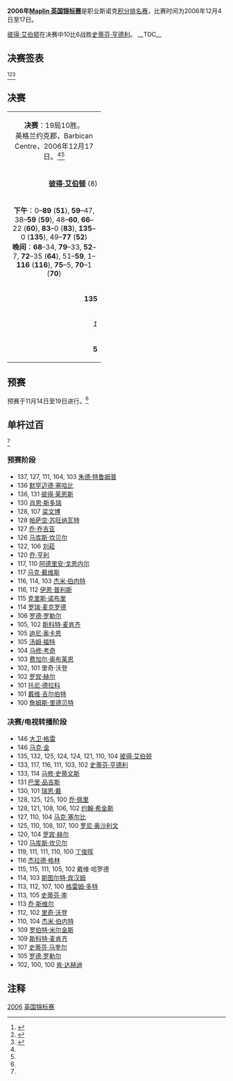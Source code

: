 {{noteTA
|G1=Snooker
}}
{{桌球大赛
|tournament_name=[[斯诺克英国锦标赛|Maplin 英国锦标赛]]
|dates=2006年12月4日-17日
|venue=Barbican Centre
|location=[[约克郡|约克郡]]
|country={{ENG}}
|organisation=[[世界台联|世界台联]]
|format=[[斯诺克世界排名|积分排名赛]]
|Total prize fund=
|winners_share=
|highest_break=146 (x2)
|winner={{flagicon|ENG}} [[彼得·艾伯顿|彼得·艾伯顿]]
|runner_up={{flagicon|SCO}} [[史蒂芬·亨德利|史蒂芬·亨德利]]
|score=10–6
|previous=[[2005年英国锦标赛|2005]]
|next=[[2007年英国锦标赛|2007]]}}

'''2006年[[斯诺克英国锦标赛|Maplin 英国锦标赛]]'''是职业斯诺克[[斯诺克世界排名|积分排名赛]]，比赛时间为2006年12月4日至17日。

[[彼得·艾伯顿|彼得·艾伯顿]]在决赛中10比6战胜[[史蒂芬·亨德利|史蒂芬·亨德利]]。
__TOC__
{{clear}}

==决赛签表==
<ref>{{cite web|title=UK Championship draw & result|url=http://news.bbc.co.uk/sport2/hi/other_sports/snooker/6157563.stm|publisher=[[BBC_Sport|BBC Sport]]|accessdate=2010-10-28|archive-date=2020-10-16|archive-url=https://web.archive.org/web/20201016203316/http://news.bbc.co.uk/sport2/hi/other_sports/snooker/6157563.stm|dead-url=no}}</ref><ref name="WWW Snooker">{{cite web|title=Maplin Electronics UK Championship 2006|url=http://www.snooker.org/trn/0607/uk2006_res.shtml|publisher=WWW Snooker|accessdate=2011-03-13|archive-date=2011-11-12|archive-url=https://web.archive.org/web/20111112123028/http://snooker.org/TRN/0607/uk2006_res.shtml|dead-url=no}}</ref><ref name=GSC>{{cite web|title=2006 UK Championship|url=http://www.globalsnookercentre.co.uk/files/Results/2006-7/06_UK.htm|publisher=Global Snooker Centre|archiveurl=https://web.archive.org/web/20081224055315/http://www.globalsnookercentre.co.uk/files/Results/2006-7/06_UK.htm|archivedate=2008-12-24|deadurl=yes|accessdate=2011-04-06}}</ref>  
{{48TeamBracket
| RD1=第1轮<br />17局9胜
| RD2=第2轮<br />17局9胜
| RD3=第3轮<br />17局9胜
| RD4=四分之一决赛<br />17局9胜
| RD5=半决赛<br />17局9胜
| RD6=决赛<br />19局10胜

| RD1-seed01=18
| RD1-team01={{flagicon|WAL}}'''[[瑞恩·戴|瑞恩·戴]]'''
| RD1-score01='''9'''
| RD1-seed02=
| RD1-team02={{flagicon|CHN}}[[刘菘|刘菘]]
| RD1-score02=5

| RD1-seed03=24
| RD1-team03={{flagicon|ENG}}'''[[大卫·格雷|大卫·格雷]]'''
| RD1-score03='''9'''
| RD1-seed04=
| RD1-team04={{flagicon|ENG}}[[巴里·品吉斯|巴里·品吉斯]]
| RD1-score04=2

| RD1-seed05=25
| RD1-team05={{flagicon|ENG}}'''[[斯图尔特·宾汉姆|斯图尔特·宾汉姆]]'''
| RD1-score05=9
| RD1-seed06=
| RD1-team06={{flagicon|ENG}}[[罗瑞·麦克罗德|罗瑞·麦克罗德]]
| RD1-score06=8

| RD1-seed07=28
| RD1-team07={{flagicon|ENG}}'''[[马克·塞尔比|马克·塞尔比]]'''
| RD1-score07='''9'''
| RD1-seed08=
| RD1-team08={{flagicon|ENG}}[[约翰·帕洛特|约翰·帕洛特]]
| RD1-score08=1

| RD1-seed09=29
| RD1-team09={{flagicon|ENG}}'''[[马克·金|马克·金]]'''
| RD1-score09='''9'''
| RD1-seed10=
| RD1-team10={{nowrap|{{flagicon|ENG}}[[阿德里安·戈恩内尔|阿德里安·戈恩内尔]]}}
| RD1-score10=4

| RD1-seed11=17
| RD1-team11={{flagicon|ENG}}[[安东尼·汉密尔顿|安东尼·汉密尔顿]]
| RD1-score11=7
| RD1-seed12=
| RD1-team12={{flagicon|ENG}}'''[[罗德·罗勒尔|罗德·罗勒尔]]'''
| RD1-score12='''9'''

| RD1-seed13=19
| RD1-team13={{flagicon|ENG}}'''[[乔·佩里|乔·佩里]]'''
| RD1-score13='''9'''
| RD1-seed14=
| RD1-team14={{flagicon|IRL}}[[迈克尔·佳吉|迈克尔·佳吉]]
| RD1-score14=1

| RD1-seed15=26
| RD1-team15={{flagicon|THA}}[[詹姆斯·瓦塔纳|詹姆斯·瓦塔纳]]
| RD1-score15=5
| RD1-seed16=
| RD1-team16={{flagicon|ENG}}'''[[麦克·邓恩|麦克·邓恩]]'''
| RD1-score16='''9'''

| RD1-seed17=32
| RD1-team17={{flagicon|ENG}}[[罗伯特·米尔金斯|罗伯特·米尔金斯]]
| RD1-score17=7
| RD1-seed18=
| RD1-team18={{flagicon|ENG}}'''[[戴维·哈罗德|戴维·哈罗德]]'''
| RD1-score18='''9'''

| RD1-seed19=23
| RD1-team19={{flagicon|HKG}}[[傅家俊|傅家俊]]
| RD1-score19=w/d
| RD1-seed20=
| RD1-team20={{flagicon|NIR}}'''[[杰拉德·格林|杰拉德·格林]]'''
| RD1-score20='''w/o'''

| RD1-seed21=30
| RD1-team21={{flagicon|NIR}}'''[[乔·斯维尔|乔·斯维尔]]'''
| RD1-score21='''9'''
| RD1-seed22=
| RD1-team22={{flagicon|IRL}}[[乔·德兰尼|乔·德兰尼]]
| RD1-score22=7

| RD1-seed23=27
| RD1-team23={{flagicon|ENG}}[[伊恩·麦克洛克|伊恩·麦克洛克]]
| RD1-score23=6
| RD1-seed24=
| RD1-team24={{flagicon|ENG}}'''[[里奇·沃登|里奇·沃登]]'''
| RD1-score24='''9'''

| RD1-seed25=20
| RD1-team25={{nowrap|{{flagicon|SCO}}'''[[艾伦·麦克马努斯|艾伦·麦克马努斯]]'''}}
| RD1-score25='''9'''
| RD1-seed26=
| RD1-team26={{flagicon|SCO}}[[马库斯·坎贝尔|马库斯·坎贝尔]]
| RD1-score26=5

| RD1-seed27=31
| RD1-team27={{flagicon|ENG}}[[安迪·希克斯|安迪·希克斯]]
| RD1-score27=3
| RD1-seed28=
| RD1-team28={{flagicon|SCO}}'''[[杰米·伯内特|杰米·伯内特]]'''
| RD1-score28='''9'''

| RD1-seed29=21
| RD1-team29={{flagicon|ENG}}[[奈吉尔·邦德|奈吉尔·邦德]]
| RD1-score29=
| RD1-seed30=
| RD1-team30={{flagicon|FIN}}'''[[罗宾·赫尔|罗宾·赫尔]]'''
| RD1-score30='''9'''

| RD1-seed31=22
| RD1-team31={{flagicon|ENG}}[[迈克尔·霍尔特|迈克尔·霍尔特]]
| RD1-score31=0
| RD1-seed32=
| RD1-team32={{nowrap|{{flagicon|SCO}}'''[[斯科特·麦肯齐|斯科特·麦肯齐]]'''}}
| RD1-score32='''9'''

| RD2-seed01 = 1
| RD2-team01 = {{flagicon|CHN}}'''[[丁俊晖|丁俊晖]]'''
| RD2-score01 = '''9'''
| RD2-seed02 = 18
| RD2-team02 = {{flagicon|WAL}}[[瑞恩·戴|瑞恩·戴]]
| RD2-score02 = 7
| RD2-seed03 = 15
| RD2-team03 = {{flagicon|WAL}}'''[[马修·史蒂文斯|马修·史蒂文斯]]'''
| RD2-score03 = '''9'''
| RD2-seed04 = 24
| RD2-team04 = {{flagicon|ENG}}[[大卫·格雷|大卫·格雷]]
| RD2-score04 = 5
| RD2-seed05 = 16
| RD2-team05 = {{flagicon|ENG}}[[阿利斯特·卡特|阿利斯特·卡特]]
| RD2-score05 = 8
| RD2-seed06 = 25
| RD2-team06 = {{flagicon|ENG}}'''[[斯图尔特·宾汉姆|斯图尔特·宾汉姆]]'''
| RD2-score06 = '''9'''
| RD2-seed07 = 8
| RD2-team07 = {{flagicon|ENG}}'''[[彼得·艾伯顿|彼得·艾伯顿]]'''
| RD2-score07 =''' 9'''
| RD2-seed08 = 28
| RD2-team08 = {{flagicon|ENG}}[[马克·塞尔比|马克·塞尔比]]
| RD2-score08 = 6
| RD2-seed09 = 6
| RD2-team09 = {{flagicon|SCO}}'''[[约翰·希金斯|约翰·希金斯]]'''
| RD2-score09 = '''9'''
| RD2-seed10 = 29
| RD2-team10 = {{flagicon|ENG}}[[马克·金|马克·金]]
| RD2-score10 = 4
| RD2-seed11 = 11
| RD2-team11 = {{flagicon|ENG}}'''[[史蒂芬·李|史蒂芬·李]]'''
| RD2-score11 = '''9'''
| RD2-seed12 = 
| RD2-team12 = {{flagicon|ENG}}[[罗德·罗勒尔|罗德·罗勒尔]]
| RD2-score12 = 6
| RD2-seed13 = 13
| RD2-team13 = {{flagicon|ENG}}[[巴里·霍金斯|巴里·霍金斯]]
| RD2-score13 = 4
| RD2-seed14 = 19
| RD2-team14 = {{flagicon|ENG}}'''[[乔·佩里|乔·佩里]]'''
| RD2-score14 = '''9'''
| RD2-seed15 = 4
| RD2-team15 = {{flagicon|IRL}}'''[[肯·达赫迪|肯·达赫迪]]'''
| RD2-score15 = '''9'''
| RD2-seed16 = 
| RD2-team16 = {{flagicon|ENG}}[[麦克·邓恩|麦克·邓恩]]
| RD2-score16 = 1
| RD2-seed17 = 3
| RD2-team17 = {{flagicon|SCO}}'''[[史蒂芬·亨德利|史蒂芬·亨德利]]'''
| RD2-score17 = '''9'''
| RD2-seed18 = 
| RD2-team18 = {{flagicon|ENG}}[[戴维·哈罗德|戴维·哈罗德]]
| RD2-score18 = 7
| RD2-seed19 = 9
| RD2-team19 = {{flagicon|WAL}}'''[[马克·威廉姆斯|马克·威廉姆斯]]'''
| RD2-score19 = '''9'''
| RD2-seed20 = 
| RD2-team20 = {{flagicon|NIR}}[[杰拉德·格林|杰拉德·格林]]
| RD2-score20 = 7
| RD2-seed21 = 10
| RD2-team21 = {{nowrap|{{flagicon|SCO}}'''[[史蒂芬·马奎尔|史蒂芬·马奎尔]]'''}}
| RD2-score21 = '''9'''
| RD2-seed22 = 30
| RD2-team22 = {{flagicon|NIR}}[[乔·斯维尔|乔·斯维尔]]
| RD2-score22 = 8
| RD2-seed23 = 5
| RD2-team23 = {{flagicon|ENG}}'''[[罗尼·奥沙利文|罗尼·奥沙利文]]'''
| RD2-score23 = '''9'''
| RD2-seed24 = 
| RD2-team24 = {{flagicon|ENG}}[[里奇·沃登|里奇·沃登]]
| RD2-score24 = 8
| RD2-seed25 = 7
| RD2-team25 = {{flagicon|ENG}}[[肖恩·墨菲|肖恩·墨菲]]
| RD2-score25 = 3
| RD2-seed26 = 20
| RD2-team26 = {{nowrap|{{flagicon|SCO}}'''[[艾伦·麦克马努斯|艾伦·麦克马努斯]]'''}}
| RD2-score26 = '''9'''
| RD2-seed27 = 12
| RD2-team27 = {{flagicon|ENG}}'''[[史蒂夫·戴维斯|史蒂夫·戴维斯]]'''
| RD2-score27 = '''9'''
| RD2-seed28 = 
| RD2-team28 = {{flagicon|SCO}}[[杰米·伯内特|杰米·伯内特]]
| RD2-score28 = 5
| RD2-seed29 = 14
| RD2-team29 = {{flagicon|AUS}}[[尼尔·罗伯逊|尼尔·罗伯逊]]
| RD2-score29 = 5
| RD2-seed30 = 
| RD2-team30 = {{flagicon|FIN}}'''[[罗宾·赫尔|罗宾·赫尔]]'''
| RD2-score30 = '''9'''
| RD2-seed31 = 2
| RD2-team31 = {{flagicon|SCO}}'''[[格雷姆·多特|格雷姆·多特]]'''
| RD2-score31 = '''9'''
| RD2-seed32 = 
| RD2-team32 = {{nowrap|{{flagicon|SCO}}[[斯科特·麦肯齐|斯科特·麦肯齐]]}}
| RD2-score32 = 2

| RD3-seed01 = 1
| RD3-team01 = {{flagicon|CHN}}'''[[丁俊晖|丁俊晖]]'''
| RD3-score01 = '''9'''
| RD3-seed02 = 15
| RD3-team02 = {{flagicon|WAL}}[[马修·史蒂文斯|马修·史蒂文斯]]
| RD3-score02 = 5
| RD3-seed03 = 25
| RD3-team03 = {{flagicon|ENG}}[[斯图尔特·宾汉姆|斯图尔特·宾汉姆]]
| RD3-score03 = 4
| RD3-seed04 = 8
| RD3-team04 = {{flagicon|ENG}}'''[[彼得·艾伯顿|彼得·艾伯顿]]'''
| RD3-score04 = '''9'''
| RD3-seed05 = 6
| RD3-team05 = {{flagicon|SCO}}'''[[约翰·希金斯|约翰·希金斯]]'''
| RD3-score05 = '''9'''
| RD3-seed06 = 11
| RD3-team06 = {{flagicon|ENG}}[[史蒂芬·李|史蒂芬·李]]
| RD3-score06 = 2
| RD3-seed07 = 19
| RD3-team07 = {{flagicon|ENG}}'''[[乔·佩里|乔·佩里]]'''
| RD3-score07 = '''9'''
| RD3-seed08 = 4
| RD3-team08 = {{flagicon|IRL}}[[肯·达赫迪|肯·达赫迪]]
| RD3-score08 = 6
| RD3-seed09 = 3
| RD3-team09 = {{nowrap|{{flagicon|SCO}}'''[[史蒂芬·亨德利|史蒂芬·亨德利]]'''}}
| RD3-score09 = '''9'''
| RD3-seed10 = 9
| RD3-team10 = {{flagicon|WAL}}[[马克·威廉姆斯|马克·威廉姆斯]]
| RD3-score10 = 6
| RD3-seed11 = 10
| RD3-team11 = {{nowrap|{{flagicon|SCO}}[[史蒂芬·马奎尔|史蒂芬·马奎尔]]}}
| RD3-score11 = 3
| RD3-seed12 = 5
| RD3-team12 = {{nowrap|{{flagicon|ENG}}'''[[罗尼·奥沙利文|罗尼·奥沙利文]]'''}}
| RD3-score12 = '''9'''
| RD3-seed13 =
| RD3-team13 = {{nowrap|{{flagicon|SCO}}[[艾伦·麦克马努斯|艾伦·麦克马努斯]]}}
| RD3-score13 = 7
| RD3-seed14 =12
| RD3-team14 = {{flagicon|ENG}}'''[[史蒂夫·戴维斯|史蒂夫·戴维斯]]'''
| RD3-score14 = '''9'''
| RD3-seed15 =
| RD3-team15 = {{flagicon|FIN}}[[罗宾·赫尔|罗宾·赫尔]]
| RD3-score15 = 1
| RD3-seed16 =2
| RD3-team16 = {{flagicon|SCO}}'''[[格雷姆·多特|格雷姆·多特]]'''
| RD3-score16 = '''9'''

| RD4-seed01 = 1
| RD4-team01 = {{flagicon|CHN}}[[丁俊晖|丁俊晖]]
| RD4-score01 = 5
| RD4-seed02 = 8
| RD4-team02 = {{flagicon|ENG}}'''[[彼得·艾伯顿|彼得·艾伯顿]]'''
| RD4-score02 = '''9'''
| RD4-seed03 = 6
| RD4-team03 = {{flagicon|SCO}}'''[[约翰·希金斯|约翰·希金斯]]''' 
| RD4-score03 = '''9'''
| RD4-seed04 = 19
| RD4-team04 = {{flagicon|ENG}}[[乔·佩里|乔·佩里]]
| RD4-score04 = 3
| RD4-seed05 = 3
| RD4-team05 = {{nowrap|{{flagicon|SCO}}'''[[史蒂芬·亨德利|史蒂芬·亨德利]]'''}}
| RD4-score05 = '''9'''<ref group=n>[[罗尼·奥沙利文|罗尼·奥沙利文]]1比4落后时认输，判1比9负。</ref> 
| RD4-seed06 = 5
| RD4-team06 = {{nowrap|{{flagicon|ENG}}[[罗尼·奥沙利文|罗尼·奥沙利文]]}}
| RD4-score06 = 1
| RD4-seed07 = 12
| RD4-team07 = {{flagicon|ENG}}[[史蒂夫·戴维斯|史蒂夫·戴维斯]]
| RD4-score07 = 6
| RD4-seed08 = 2 
| RD4-team08 = {{flagicon|SCO}}'''[[格雷姆·多特|格雷姆·多特]]'''
| RD4-score08 = '''9'''

| RD5-seed01 = 8
| RD5-team01 = {{flagicon|ENG}}'''[[彼得·艾伯顿|彼得·艾伯顿]]'''
| RD5-score01 = '''9'''
| RD5-seed02 = 6
| RD5-team02 = {{flagicon|SCO}}[[约翰·希金斯|约翰·希金斯]]
| RD5-score02 = 7
| RD5-seed03 = 3
| RD5-team03 = {{nowrap|{{flagicon|SCO}}'''[[史蒂芬·亨德利|史蒂芬·亨德利]]'''}}
| RD5-score03 = '''9'''
| RD5-seed04 = 2
| RD5-team04 = {{flagicon|SCO}}[[格雷姆·多特|格雷姆·多特]]
| RD5-score04 = 7

| RD6-seed01 = 8
| RD6-team01 = {{flagicon|ENG}}'''[[彼得·艾伯顿|彼得·艾伯顿]]'''
| RD6-score01 = '''10'''
| RD6-seed02 = 3
| RD6-team02 = {{nowrap|{{flagicon|SCO}}[[史蒂芬·亨德利|史蒂芬·亨德利]]}}
| RD6-score02= 6
}}
{{reflist|group=n}}

==决赛==
{| class="wikitable" style="font-size: 95%; margin: 1em auto 1em auto;"
|-
| colspan="3" align="center" bgcolor="#ffd700" | '''决赛'''：19局10胜。<br />英格兰约克郡，Barbican Centre，2006年12月17日。<ref name="WWW Snooker"/><ref name=GSC/>
|-
| width="200" align="right" | '''[[彼得·艾伯顿|彼得·艾伯顿]]''' (8) <br />{{ENG}}
| width="100" align="center" | '''10'''–6
| width="200" | [[史蒂芬·亨德利|史蒂芬·亨德利]] (3)<br />{{SCO}}
|-
| colspan="3" align="center" style="font-size: 100%" | '''下午'''：0–'''89''' ('''51'''), '''59'''–47, 38–'''59''' ('''59'''), 48–'''60''', '''66'''–22 ('''60'''), '''83'''–0 ('''83'''), '''135'''–0 ('''135'''), 49–'''77''' ('''52''')<br />'''晚间'''：'''68'''–34, '''79'''–33, '''52'''–7, '''72'''–35 ('''64'''), 51–'''59''', 1–'''116''' ('''116'''), '''75'''–5, '''70'''–1 ('''70''')
|-
| align="right" | '''135'''
| align="center" | 单杆最高
| 116
|-
| align="right" | ''1''
| align="center" | 单杆过百
| ''1''
|-
| align="right" | '''5'''
| align="center" | 单杆50+
| 4
|}

== 预赛 ==
预赛于11月14日至19日进行。<ref name=GSC/>

{{32TeamX3RoundBracket|
| RD1 = 第1轮<br />17局9胜
| RD2 = 第2轮<br />17局9胜
| RD3 = 第3轮<br />17局9胜

| RD1-team01 ={{flagicon|CHN}} '''[[刘菘|刘菘]]'''
| RD1-score01 ='''9'''
| RD1-team02 ={{nowrap|{{flagicon|NIR}} [[德尔莫特·麦克格林奇|德尔莫特·麦克格林奇]]}}
| RD1-score02 =5
| RD1-team03 ={{flagicon|ENG}} [[克里斯·梅林|克里斯·梅林]]
| RD1-score03 =3
| RD1-team04 ={{flagicon|ENG}} '''[[詹姆斯·里德贝特|詹姆斯·里德贝特]]'''
| RD1-score04 ='''9'''
| RD1-team05 ={{flagicon|ENG}} [[李·斯皮克|李·斯皮克]]
| RD1-score05 =8
| RD1-team06 ={{nowrap|{{flagicon|THA}} '''[[帕萨空·苏旺纳瓦特|帕萨空·苏旺纳瓦特]]'''}}
| RD1-score06 ='''9'''
| RD1-team07 ={{flagicon|CHN}} '''[[田鹏飞|田鹏飞]]'''
| RD1-score07 ='''9'''
| RD1-team08 ={{flagicon|UAE}} [[默罕迈德·塞哈比|默罕迈德·塞哈比]]
| RD1-score08 =6
| RD1-team09 ={{flagicon|ENG}} [[保罗·威克斯|保罗·威克斯]]
| RD1-score09 =7
| RD1-team10 ={{flagicon|ENG}} '''[[肖恩·斯多瑞|肖恩·斯多瑞]]'''
| RD1-score10 ='''9'''
| RD1-team11 ={{flagicon|ENG}} '''[[朱德·特鲁姆普|朱德·特鲁姆普]]'''
| RD1-score11 ='''9'''
| RD1-team12 ={{flagicon|GER}} [[帕特里克·爱因斯勒|帕特里克·爱因斯勒]]
| RD1-score12 =0
| RD1-team13 ={{flagicon|SCO}} [[罗伯特·史蒂芬|罗伯特·史蒂芬]]
| RD1-score13 =4
| RD1-team14 ={{flagicon|ENG}} '''[[彼得·莱恩斯|彼得·莱恩斯]]'''
| RD1-score14 ='''9'''
| RD1-team15 ={{flagicon|ENG}} [[克里斯·诺布里|克里斯·诺布里]]
| RD1-score15 =6
| RD1-team16 ={{flagicon|WAL}} '''[[杰米·琼斯|杰米·琼斯]]'''
| RD1-score16 ='''9'''
| RD1-team17 ={{flagicon|WAL}} '''[[伊恩·普利斯|伊恩·普利斯]]'''
| RD1-score17 ='''9'''
| RD1-team18 ={{flagicon|NLD}} [[罗伊·斯托尔克|罗伊·斯托尔克]]
| RD1-score18 =8
| RD1-team19 ={{flagicon|ENG}} [[阿尔弗雷德·伯顿|阿尔弗雷德·伯顿]]
| RD1-score19 =4
| RD1-team20 ={{flagicon|ENG}} '''[[本·伍勒斯登|本·伍勒斯登]]'''
| RD1-score20 ='''9'''
| RD1-team21 ={{flagicon|ENG}} '''[[安德鲁·希金森|安德鲁·希金森]]'''
| RD1-score21 ='''9'''
| RD1-team22 ={{flagicon|SCO}} [[马克·鲍耶|马克·鲍耶]]
| RD1-score22 =4
| RD1-team23 ={{flagicon|ENG}} [[保罗·戴维森|保罗·戴维森]]
| RD1-score23 =5
| RD1-team24 ={{flagicon|THA}} '''[[以萨拉·卡柴沃恩|以萨拉·卡柴沃恩]]'''
| RD1-score24 ='''9'''
| RD1-team25 ={{flagicon|ENG}} [[李·佩奇|李·佩奇]]
| RD1-score25 =5
| RD1-team26 ={{flagicon|IRL}} '''[[戴维·莫里斯|戴维·莫里斯]]'''
| RD1-score26 ='''9'''
| RD1-team27 ={{flagicon|CHN}} '''[[梁文博|梁文博]]'''
| RD1-score27 ='''9'''
| RD1-team28 ={{flagicon|MLT}} [[亚历克斯·伯格|亚历克斯·伯格]]
| RD1-score28 =4
| RD1-team29 ={{flagicon|ENG}} [[马克·乔伊斯|马克·乔伊斯]]
| RD1-score29 =6
| RD1-team30 ={{flagicon|ENG}} '''[[杰夫·坎迪|杰夫·坎迪]]'''
| RD1-score30 ='''9'''
| RD1-team31 ={{flagicon|ENG}} [[马修·考奇|马修·考奇]]
| RD1-score31 =6
| RD1-team32 ={{flagicon|NZL}} '''[[迪尼·奥卡恩|迪尼·奥卡恩]]'''
| RD1-score32 ='''9'''

| RD2-team01 ={{flagicon|ENG}} [[乔·乔吉亚|乔·乔吉亚]]
| RD2-score01 =7
| RD2-team02 ={{flagicon|CHN}} '''[[刘菘|刘菘]]'''
| RD2-score02 ='''9'''
| RD2-team03 ={{flagicon|NIR}} '''[[马克·艾伦|马克·艾伦]]'''
| RD2-score03 ='''9'''
| RD2-team04 ={{flagicon|ENG}} [[詹姆斯·里德贝特|詹姆斯·里德贝特]]
| RD2-score04 =5
| RD2-team05 ={{flagicon|ENG}} '''[[罗瑞·麦克罗德|罗瑞·麦克罗德]]'''
| RD2-score05 ='''9'''
| RD2-team06 ={{nowrap|{{flagicon|THA}} [[帕萨空·苏旺纳瓦特|帕萨空·苏旺纳瓦特]]}}
| RD2-score06 =4
| RD2-team07 ={{flagicon|ENG}} '''[[戴维·吉尔伯特|戴维·吉尔伯特]]'''
| RD2-score07 ='''9'''
| RD2-team08 ={{flagicon|CHN}} [[田鹏飞|田鹏飞]]
| RD2-score08 =3
| RD2-team09 ={{flagicon|PAK}} [[苏克·阿里|苏克·阿里]]
| RD2-score09 =4
| RD2-team10 ={{flagicon|ENG}} '''[[肖恩·斯多瑞|肖恩·斯多瑞]]'''
| RD2-score10 ='''9'''
| RD2-team11 ={{flagicon|ENG}} [[大卫·罗|大卫·罗]]
| RD2-score11 =2
| RD2-team12 ={{flagicon|ENG}} '''[[朱德·特鲁姆普|朱德·特鲁姆普]]'''
| RD2-score12 ='''9'''
| RD2-team13 ={{flagicon|ENG}} [[安德鲁·诺曼|安德鲁·诺曼]]
| RD2-score13 =5
| RD2-team14 ={{flagicon|ENG}} '''[[彼得·莱恩斯|彼得·莱恩斯]]'''
| RD2-score14 ='''9'''
| RD2-team15 ={{flagicon|ENG}} '''[[麦克·邓恩|麦克·邓恩]]'''
| RD2-score15 ='''9'''
| RD2-team16 ={{flagicon|WAL}} [[杰米·琼斯|杰米·琼斯]]
| RD2-score16 =4
| RD2-team17 ={{flagicon|WAL}} [[保罗·戴维斯|保罗·戴维斯]]
| RD2-score17 =8
| RD2-team18 ={{flagicon|WAL}} '''[[伊恩·普利斯|伊恩·普利斯]]'''
| RD2-score18 ='''9'''
| RD2-team19 ={{flagicon|ENG}} '''[[吉米·米奇|吉米·米奇]]'''
| RD2-score19 ='''9'''
| RD2-team20 ={{flagicon|ENG}} [[本·伍勒斯登|本·伍勒斯登]]
| RD2-score20 =5
| RD2-team21 ={{flagicon|IRL}} '''[[乔·德兰尼|乔·德兰尼]]'''
| RD2-score21 ='''9'''
| RD2-team22 ={{flagicon|ENG}} [[安德鲁·希金森|安德鲁·希金森]]
| RD2-score22 =5
| RD2-team23 ={{flagicon|MLT}} '''[[托尼·德拉科|托尼·德拉科]]'''
| RD2-score23 ='''9'''
| RD2-team24 ={{flagicon|THA}} [[以萨拉·卡柴沃恩|以萨拉·卡柴沃恩]]
| RD2-score24 =7
| RD2-team25 ={{flagicon|ENG}} [[斯图尔特·佩特曼|斯图尔特·佩特曼]]
| RD2-score25 =6
| RD2-team26 ={{flagicon|IRL}} '''[[戴维·莫里斯|戴维·莫里斯]]'''
| RD2-score26 ='''9'''
| RD2-team27 ={{flagicon|SCO}} '''[[杰米·伯内特|杰米·伯内特]]'''
| RD2-score27 ='''9'''
| RD2-team28 ={{flagicon|CHN}} [[梁文博|梁文博]]
| RD2-score28 =7
| RD2-team29 ={{flagicon|FIN}} '''[[罗宾·赫尔|罗宾·赫尔]]'''
| RD2-score29 ='''9'''
| RD2-team30 ={{flagicon|ENG}} [[杰夫·坎迪|杰夫·坎迪]]
| RD2-score30 =8
| RD2-team31 ={{flagicon|SCO}} '''[[斯科特·麦肯齐|斯科特·麦肯齐]]'''
| RD2-score31 ='''9'''
| RD2-team32 ={{flagicon|NZL}} [[迪尼·奥卡恩|迪尼·奥卡恩]]
| RD2-score32 =3

| RD3-team01 ={{flagicon|SCO}} [[乔·亨利|乔·亨利]]
| RD3-score01 =8
| RD3-team02 ={{flagicon|CHN}} '''[[刘菘|刘菘]]'''
| RD3-score02 ='''9'''
| RD3-team03 ={{flagicon|ENG}} '''[[巴里·品吉斯|巴里·品吉斯]]'''
| RD3-score03 ='''9'''
| RD3-team04 ={{flagicon|NIR}} [[马克·艾伦|马克·艾伦]]
| RD3-score04 =4
| RD3-team05 ={{flagicon|WAL}} [[多米尼克·戴尔|多米尼克·戴尔]]
| RD3-score05 =7
| RD3-team06 ={{flagicon|ENG}} '''[[罗瑞·麦克罗德|罗瑞·麦克罗德]]'''
| RD3-score06 ='''9'''
| RD3-team07 ={{flagicon|ENG}} '''[[约翰·帕洛特|约翰·帕洛特]]'''
| RD3-score07 ='''9'''
| RD3-team08 ={{flagicon|ENG}} [[戴维·吉尔伯特|戴维·吉尔伯特]]
| RD3-score08 =8
| RD3-team09 ={{nowrap|{{flagicon|ENG}} '''[[阿德里安·戈恩内尔|阿德里安·戈恩内尔]]'''}}
| RD3-score09 ='''9'''
| RD3-team10 ={{flagicon|ENG}} [[肖恩·斯多瑞|肖恩·斯多瑞]]
| RD3-score10 =8
| RD3-team11 ={{flagicon|ENG}} '''[[罗德·罗勒尔|罗德·罗勒尔]]'''
| RD3-score11 ='''9'''
| RD3-team12 ={{flagicon|ENG}} [[朱德·特鲁姆普|朱德·特鲁姆普]]
| RD3-score12 =7
| RD3-team13 ={{flagicon|IRL}} '''[[迈克尔·佳吉|迈克尔·佳吉]]'''
| RD3-score13 ='''9'''
| RD3-team14 ={{flagicon|ENG}} [[彼得·莱恩斯|彼得·莱恩斯]]
| RD3-score14 =1
| RD3-team15 ={{flagicon|ENG}} [[马克·戴维斯|马克·戴维斯]]
| RD3-score15 =5
| RD3-team16 ={{flagicon|ENG}} '''[[麦克·邓恩|麦克·邓恩]]'''
| RD3-score16 ='''9'''
| RD3-team17 ={{flagicon|ENG}} '''[[戴维·哈罗德|戴维·哈罗德]]'''
| RD3-score17 ='''9'''
| RD3-team18 ={{flagicon|WAL}} [[伊恩·普利斯|伊恩·普利斯]]
| RD3-score18 =3
| RD3-team19 ={{flagicon|NIR}} '''[[杰拉德·格林|杰拉德·格林]]'''
| RD3-score19 ='''9'''
| RD3-team20 ={{flagicon|ENG}} [[吉米·米奇|吉米·米奇]]
| RD3-score20 =7
| RD3-team21 ={{flagicon|IRL}} [[费加尔·奥布莱恩|费加尔·奥布莱恩]]
| RD3-score21 =7
| RD3-team22 ={{flagicon|IRL}} '''[[乔·德兰尼|乔·德兰尼]]'''
| RD3-score22 ='''9'''
| RD3-team23 ={{flagicon|ENG}} '''[[里奇·沃登|里奇·沃登]]'''
| RD3-score23 ='''9'''
| RD3-team24 ={{flagicon|MLT}} [[托尼·德拉科|托尼·德拉科]]
| RD3-score24 =1
| RD3-team25 ={{flagicon|SCO}} '''[[马库斯·坎贝尔|马库斯·坎贝尔]]'''
| RD3-score25 ='''9'''
| RD3-team26 ={{flagicon|IRL}} [[戴维·莫里斯|戴维·莫里斯]]
| RD3-score26 =8
| RD3-team27 ={{flagicon|ENG}} [[杰米·柯普|杰米·柯普]]
| RD3-score27 =4
| RD3-team28 ={{flagicon|SCO}} '''[[杰米·伯内特|杰米·伯内特]]'''
| RD3-score28 ='''9'''
| RD3-team29 ={{flagicon|ENG}} [[吉米·怀特|吉米·怀特]]
| RD3-score29 =4
| RD3-team30 ={{flagicon|FIN}} '''[[罗宾·赫尔|罗宾·赫尔]]'''
| RD3-score30 ='''9'''
| RD3-team31 ={{flagicon|ENG}} [[汤姆·福特|汤姆·福特]]
| RD3-score31 =7
| RD3-team32 ={{flagicon|SCO}} '''[[斯科特·麦肯齐|斯科特·麦肯齐]]'''
| RD3-score32 ='''9'''
}}

== 单杆过百 ==
<ref name=GSC/>
{{col-begin}}
{{col-2}}
=== 预赛阶段 ===
* 137, 127, 111, 104, 103 [[朱德·特鲁姆普|朱德·特鲁姆普]]
* 136 [[默罕迈德·塞哈比|默罕迈德·塞哈比]]
* 136, 131 [[彼得·莱恩斯|彼得·莱恩斯]]
* 130 [[肖恩·斯多瑞|肖恩·斯多瑞]]
* 128, 107 [[梁文博|梁文博]]
* 128 [[帕萨空·苏旺纳瓦特|帕萨空·苏旺纳瓦特]]
* 127 [[乔·乔吉亚|乔·乔吉亚]]
* 126 [[马库斯·坎贝尔|马库斯·坎贝尔]]
* 122, 106 [[刘菘|刘菘]]
* 120 [[乔·亨利|乔·亨利]]
* 117, 110 [[阿德里安·戈恩内尔|阿德里安·戈恩内尔]]
* 117 [[马克·戴维斯|马克·戴维斯]]
* 116, 114, 103 [[杰米·伯内特|杰米·伯内特]]
* 116, 112 [[伊恩·普利斯|伊恩·普利斯]]
* 115 [[克里斯·诺布里|克里斯·诺布里]]
* 114 [[罗瑞·麦克罗德|罗瑞·麦克罗德]]
* 106 [[罗德·罗勒尔|罗德·罗勒尔]]
* 105, 102 [[斯科特·麦肯齐|斯科特·麦肯齐]]
* 105 [[迪尼·奥卡恩|迪尼·奥卡恩]]
* 105 [[汤姆·福特|汤姆·福特]]
* 104 [[马修·考奇|马修·考奇]]
* 103 [[费加尔·奥布莱恩|费加尔·奥布莱恩]]
* 102, 101 里奇·沃登
* 102 [[罗宾·赫尔|罗宾·赫尔]]
* 101 [[托尼·德拉科|托尼·德拉科]]
* 101 [[戴维·吉尔伯特|戴维·吉尔伯特]]
* 100 [[詹姆斯·里德贝特|詹姆斯·里德贝特]]
{{col-2}}

=== 决赛/电视转播阶段 ===
* 146 [[大卫·格雷|大卫·格雷]]
* 146 [[马克·金|马克·金]]
* 135, 132, 125, 124, 124, 121, 110, 104 [[彼得·艾伯顿|彼得·艾伯顿]]
* 133, 117, 116, 111, 103, 102 [[史蒂芬·亨德利|史蒂芬·亨德利]]
* 133, 114 [[马修·史蒂文斯|马修·史蒂文斯]]
* 131 [[巴里·品吉斯|巴里·品吉斯]]
* 130, 101 [[瑞恩·戴|瑞恩·戴]]
* 128, 125, 125, 100 [[乔·佩里|乔·佩里]]
* 128, 121, 108, 106, 102 [[约翰·希金斯|约翰·希金斯]]
* 127, 110, 104 [[马克·塞尔比|马克·塞尔比]]
* 125, 110, 108, 107, 100 [[罗尼·奥沙利文|罗尼·奥沙利文]]
* 120, 104 [[罗宾·赫尔|罗宾·赫尔]]
* 120 [[马库斯·坎贝尔|马库斯·坎贝尔]]
* 119, 111, 111, 110, 100 [[丁俊晖|丁俊晖]]
* 116 [[杰拉德·格林|杰拉德·格林]]
* 115, 115, 111, 105, 102 戴维·哈罗德
* 114, 103 [[斯图尔特·宾汉姆|斯图尔特·宾汉姆]]
* 113, 112, 107, 100 [[格雷姆·多特|格雷姆·多特]]
* 113, 105 [[史蒂芬·李|史蒂芬·李]]
* 113 [[乔·斯维尔|乔·斯维尔]]
* 112, 102 [[里奇·沃登|里奇·沃登]]
* 110, 104 [[杰米·伯内特|杰米·伯内特]]
* 109 [[罗伯特·米尔金斯|罗伯特·米尔金斯]]
* 109 [[斯科特·麦肯齐|斯科特·麦肯齐]]
* 107 [[史蒂芬·马奎尔|史蒂芬·马奎尔]]
* 105 [[罗德·罗勒尔|罗德·罗勒尔]]
* 102, 100, 100 [[肯·达赫迪|肯·达赫迪]]
{{col-end}}

== 注释==
{{reflist}}

{{斯诺克赛季06-07}}
{{UK Championship (snooker)}}

[[Category:斯诺克英国锦标赛|2006]]
[[Category:2006年斯诺克|英国锦标赛]]